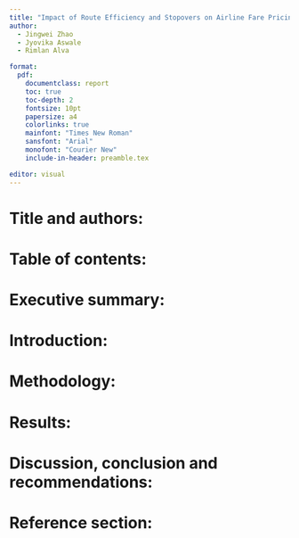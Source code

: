 ```yaml
---
title: "Impact of Route Efficiency and Stopovers on Airline Fare Pricing"
author:
  - Jingwei Zhao
  - Jyovika Aswale
  - Rimlan Alva

format:
  pdf:
    documentclass: report
    toc: true
    toc-depth: 2
    fontsize: 10pt
    papersize: a4
    colorlinks: true
    mainfont: "Times New Roman"
    sansfont: "Arial"
    monofont: "Courier New"
    include-in-header: preamble.tex

editor: visual
---
```


# Title and authors: 




# Table of contents: 




# Executive summary: 




# Introduction: 




# Methodology: 




# Results: 




# Discussion, conclusion and recommendations:




# Reference section: 





